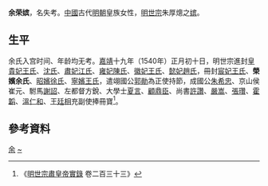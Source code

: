 {{東亞女性歷史人物
|名稱 =榮嬪余氏
|身份 =明朝妃嫔
|位號=宫御→嬪
|徽號=榮
|逝世年=
|墳墓=北京金山
|夫=[[嘉靖帝|嘉靖帝]]
}}
'''余荣嫔'''，名失考。[[中國|中國]]古代[[明朝|明朝]]皇族女性，[[明世宗|明世宗]]朱厚熜之[[嫔|嫔]]。

==生平==
余氏入宫时间、年龄均无考。[[嘉靖|嘉靖]]十九年（1540年）正月初十日，明世宗進封[[皇貴妃|皇貴妃]][[王贵妃_(明世宗)|王氏]]、[[沈貴妃_(明世宗)|沈氏]]、[[江肅妃_(明世宗)|肅妃江氏]]、[[陈雍妃_(明世宗)|雍妃陳氏]]、[[王徽妃_(明世宗)|徽妃王氏]]、[[趙懿妃_(明世宗)|懿妃趙氏]]，冊封[[王宸妃|宸妃王氏]]、'''榮嬪余氏'''、[[徐永妃_(明世宗)|昭嬪徐氏]]、[[王宁嫔|寧嬪王氏]]，遣翊國公[[郭勛|郭勛]]為正使持節，成國公[[朱希忠|朱希忠]]、京山侯崔元、駙馬[[謝詔_(明朝駙馬)|謝詔]]、左都督方銳、大學士[[夏言|夏言]]、[[顧鼎臣|顧鼎臣]]、尚書[[許讚|許讚]]、[[嚴嵩|嚴嵩]]、[[張瓚_(弘治進士)|張瓚]]、[[霍韜|霍韜]]、[[溫仁和|溫仁和]]、[[王廷相|王廷相]]充副使捧冊寶<ref>《[[明實錄|明世宗肅皇帝實錄]] 卷二百三十三》</ref>。

== 參考資料 ==
{{reflist}}

{{明世宗皇室}}

[[Category:明世宗嫔|余]]
[[Category:余姓|~]]
